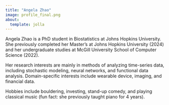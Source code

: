 ```yaml
---
title: "Angela Zhao"
image: profile_final.png
about:
  template: jolla
---
```


<!-- Angela Zhao is a PhD student in Biostatistics at Johns Hopkins University. She previously completed a ScM in Biostatistics at Johns Hopkins (2024) and a Joint Honours BS in Computer Science and Biology with a Minor in Maths from McGill University (2022).  -->

Angela Zhao is a PhD student in Biostatistics at Johns Hopkins University. She previously completed her Master's at Johns Hopkins University (2024) and her undergraduate studies at McGill University School of Computer Science (2022).

Her research interests are mainly in methods of analyzing time-series data, including stochastic modeling, neural networks, and functional data analysis. Domain-specific interests include wearable device, imaging, and financial data. 

Hobbies include bouldering, investing, stand-up comedy, and playing classical music (fun fact: she previously taught piano for 4 years).


